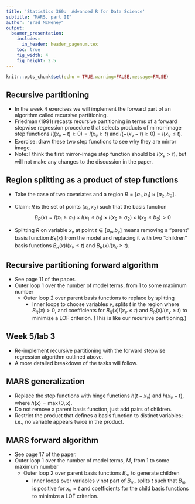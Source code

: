 ```yaml
---
title: 'Statistics 360:  Advanced R for Data Science'
subtitle: "MARS, part II"
author: "Brad McNeney"
output: 
  beamer_presentation:
    includes:
      in_header: header_pagenum.tex
    toc: true
    fig_width: 4
    fig_height: 2.5
---
```


```r
knitr::opts_chunk$set(echo = TRUE,warning=FALSE,message=FALSE)
```


## Recursive partitioning

* In the week 4 exercises we will implement the forward part of
an algorithm called recursive partitioning.
* Friedman (1991) recasts recursive partitioning in terms of a
forward stepwise regression procedure that selects products of
mirror-image step functions $I((x_v-t) \geq 0) = I(x_v \geq t)$ and
$I(-(x_v-t) \geq 0) = I(x_v \leq t)$.
* Exercise: draw these two step functions to see why they
are mirror image.
* Note: I think the first mirror-image step function should
be $I(x_v > t)$, but will not make any changes to the
discussion in the paper.

## Region splitting as a product of step functions

* Take the case of two covariates 
and a region $R =  [a_1,b_1] \times [a_2,b_2]$. 
* Claim: $R$ is the set of points $(x_1,x_2)$ such that
the basis function 
$$
B_R(x) = I(x_1 \geq a_1)\times I(x_1 \leq b_1)\times I(x_2 \geq a_2)\times
I(x_2 \leq b_2) >0
$$

* Splitting $R$ on variable $x_v$ at
point $t \in [a_v,b_v]$ means removing a "parent" basis function $B_R(x)$ 
from the model and replacing it with two "children" basis functions
$B_R(x) I(x_v \leq t)$ and $B_R(x) I(x_v \geq t)$.


## Recursive partitioning forward algorithm

* See page 11 of the paper.
* Outer loop 1 over the number of model terms, 
from 1 to some maximum number
    * Outer loop 2 over parent basis functions to replace by splitting
        * Inner loops to choose variables $v$, splits $t$ in the
        region where $B_R(x) >0$, and coefficients for 
        $B_R(x) I(x_v \leq t)$ and $B_R(x) I(x_v \geq t)$ to 
        minimize a LOF criterion. (This is like our recursive partitioning.)

## Week 5/lab 3

* Re-implement recursive partitioning with the
forward stepwise regression algorithm outlined above.
* A more detailed breakdown of the tasks will follow.

## MARS generalization

* Replace the step functions with hinge functions
 $h(t-x_v)$ and $h(x_v-t)$, where $h(x) = \max(0,x)$.
* Do not remove a parent basis function, just add pairs
of children.
* Restrict the product that defines a basis function to
distinct variables; i.e., no variable appears 
twice in the product.

## MARS forward algorithm

* See page 17 of the paper.
* Outer loop 1 over the number of model terms, $M$, 
from 1 to some maximum number
    * Outer loop 2 over parent basis functions $B_m$ to generate
    children
        * Inner loops over variables $v$ not part of $B_m$,
        splits $t$ such that $B_m$ is positive for $x_v=t$ and
        coefficients for the child basis functions to minimize
        a LOF criterion.

